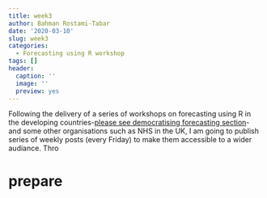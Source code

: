 ```yaml
---
title: week3
author: Bahman Rostami-Tabar
date: '2020-03-10'
slug: week3
categories:
  - Forecasting using R workshop
tags: []
header:
  caption: ''
  image: ''
  preview: yes
---
```


Following the delivery of a series of workshops on forecasting using R in the developing countries-[please see democratising forecasting section](https://forecasters.org/events/iif-workshops/)-
and some other organisations such as NHS in the UK, I am going to publish series of weekly posts (every Friday) to make them accessible to a wider audiance. Thro

# prepare